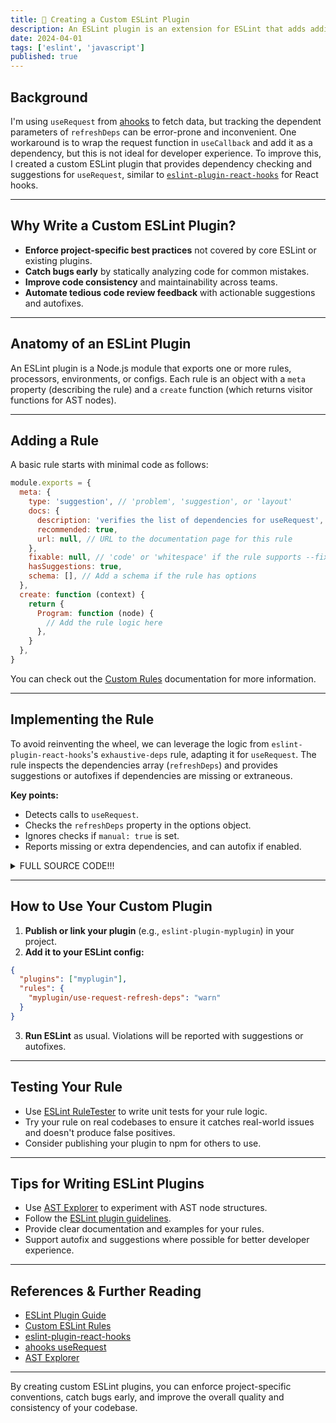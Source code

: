 ```yaml
---
title: 🧩 Creating a Custom ESLint Plugin
description: An ESLint plugin is an extension for ESLint that adds additional rules and configuration options. Plugins let you customize your ESLint configuration to enforce rules that are not included in the core ESLint package. Plugins can also provide additional environments, custom processors, and configurations.
date: 2024-04-01
tags: ['eslint', 'javascript']
published: true
---
```


## Background

I'm using `useRequest` from [ahooks](https://ahooks.js.org/) to fetch data, but tracking the dependent parameters of `refreshDeps` can be error-prone and inconvenient. One workaround is to wrap the request function in `useCallback` and add it as a dependency, but this is not ideal for developer experience. To improve this, I created a custom ESLint plugin that provides dependency checking and suggestions for `useRequest`, similar to [`eslint-plugin-react-hooks`](https://www.npmjs.com/package/eslint-plugin-react-hooks) for React hooks.

---

## Why Write a Custom ESLint Plugin?

- **Enforce project-specific best practices** not covered by core ESLint or existing plugins.
- **Catch bugs early** by statically analyzing code for common mistakes.
- **Improve code consistency** and maintainability across teams.
- **Automate tedious code review feedback** with actionable suggestions and autofixes.

---

## Anatomy of an ESLint Plugin

An ESLint plugin is a Node.js module that exports one or more rules, processors, environments, or configs. Each rule is an object with a `meta` property (describing the rule) and a `create` function (which returns visitor functions for AST nodes).

---

## Adding a Rule

A basic rule starts with minimal code as follows:

```js
module.exports = {
  meta: {
    type: 'suggestion', // 'problem', 'suggestion', or 'layout'
    docs: {
      description: 'verifies the list of dependencies for useRequest',
      recommended: true,
      url: null, // URL to the documentation page for this rule
    },
    fixable: null, // 'code' or 'whitespace' if the rule supports --fix
    hasSuggestions: true,
    schema: [], // Add a schema if the rule has options
  },
  create: function (context) {
    return {
      Program: function (node) {
        // Add the rule logic here
      },
    }
  },
}
```

You can check out the [Custom Rules](https://eslint.org/docs/latest/extend/custom-rules) documentation for more information.

---

## Implementing the Rule

To avoid reinventing the wheel, we can leverage the logic from `eslint-plugin-react-hooks`'s `exhaustive-deps` rule, adapting it for `useRequest`. The rule inspects the dependencies array (`refreshDeps`) and provides suggestions or autofixes if dependencies are missing or extraneous.

**Key points:**

- Detects calls to `useRequest`.
- Checks the `refreshDeps` property in the options object.
- Ignores checks if `manual: true` is set.
- Reports missing or extra dependencies, and can autofix if enabled.

<details>
  <summary>FULL SOURCE CODE!!!</summary>

```js
const reactHooksPlugin = require('eslint-plugin-react-hooks')
const reactHooksCreate = reactHooksPlugin.rules['exhaustive-deps'].create
const depKey = 'refreshDeps'

module.exports = {
  meta: {
    type: 'suggestion',
    docs: {
      description: 'verifies the list of dependencies for useRequest',
      recommended: true,
    },
    fixable: 'code',
    hasSuggestions: true,
    schema: [
      {
        type: 'object',
        additionalProperties: false,
        autoFix: false,
        properties: {
          autoFix: {
            type: 'boolean',
          },
        },
      },
    ],
  },
  create(context) {
    return {
      CallExpression(node) {
        if (
          node.callee.type === 'Identifier' &&
          node.callee.name === 'useRequest'
        ) {
          // Logic to extract and check refreshDeps...
          const arg1 = node.arguments[1] // useRequest options
          let manual = false
          let refreshDeps
          let refreshDepsRange
          if (arg1) {
            if (arg1.type === 'ObjectExpression') {
              for (const prop of arg1.properties) {
                if (prop.key.name === 'manual' && prop.value.value) {
                  manual = true
                } else if (prop.key.name === depKey) {
                  refreshDeps = prop.value.elements
                  refreshDepsRange = prop.value.range
                }
              }
            } else {
              return
            }
          }
          if (manual) return
          node.arguments[1] = {
            type: 'ArrayExpression',
            elements: refreshDeps ?? [],
            loc: node.loc,
            parent: node.parent,
            range: refreshDepsRange ?? node.range,
          }
          const report = (problem) => {
            problem.message = problem.message.replace(
              /Either include (it|them) or remove the dependency array/,
              `Please add $1 to '${depKey}'`,
            )
            problem.message = problem.message.replace(
              /Either exclude (it|them) or remove the dependency array/,
              `Please remove $1 from '${depKey}'`,
            )
            const suggest = problem.suggest[0]
            const fix = (fixer) => {
              if (refreshDepsRange) {
                return suggest.fix(fixer)
              }
              let depsStr
              suggest.fix({
                replaceText: function (_, deps) {
                  depsStr = deps
                },
              })
              const replacementText = `${depKey}: ${depsStr}`
              if (arg1) {
                const arg1Text = context.sourceCode.getText(arg1)
                return fixer.replaceText(
                  arg1,
                  `${arg1Text.replace(
                    /,?\s*\}\s*,?$/,
                    arg1.properties.length ? ',' : '',
                  )} ${replacementText} }${arg1Text.endsWith(',') ? ',' : ''}`,
                )
              }
              const nodeText = context.sourceCode.getText(node)
              return fixer.replaceText(
                node,
                `${nodeText.replace(
                  /,?\s*\)\s*,?$/,
                  ',',
                )} { ${replacementText} })${nodeText.endsWith(',') ? ',' : ''}`,
              )
            }
            problem.fix = context.options[0]?.autoFix && fix
            problem.suggest = [
              {
                desc: suggest.desc,
                fix,
              },
            ]
            context.report(problem)
          }
          const reactHooksCallExpression = reactHooksCreate({
            options: [{ additionalHooks: `(useRequest)` }],
            report,
            getScope: context.getScope,
            getSource: context.getSource,
            getSourceCode: context.getSourceCode,
            sourceCode: context.sourceCode,
          }).CallExpression
          reactHooksCallExpression(node)
        }
      },
    }
  },
}
```

This rule uses the AST to find `useRequest` calls, extracts the `refreshDeps` array, and delegates dependency analysis to the React Hooks plugin logic, customizing the error messages and autofix for the ahooks use case.

</details>

---

## How to Use Your Custom Plugin

1. **Publish or link your plugin** (e.g., `eslint-plugin-myplugin`) in your project.
2. **Add it to your ESLint config:**

```json title=".eslintrc"
{
  "plugins": ["myplugin"],
  "rules": {
    "myplugin/use-request-refresh-deps": "warn"
  }
}
```

3. **Run ESLint** as usual. Violations will be reported with suggestions or autofixes.

---

## Testing Your Rule

- Use [ESLint RuleTester](https://eslint.org/docs/latest/integrate/nodejs-api#ruletester) to write unit tests for your rule logic.
- Try your rule on real codebases to ensure it catches real-world issues and doesn't produce false positives.
- Consider publishing your plugin to npm for others to use.

---

## Tips for Writing ESLint Plugins

- Use [AST Explorer](https://astexplorer.net/) to experiment with AST node structures.
- Follow the [ESLint plugin guidelines](https://eslint.org/docs/latest/extend/plugins).
- Provide clear documentation and examples for your rules.
- Support autofix and suggestions where possible for better developer experience.

---

## References & Further Reading

- [ESLint Plugin Guide](https://eslint.org/docs/latest/extend/plugins)
- [Custom ESLint Rules](https://eslint.org/docs/latest/extend/custom-rules)
- [eslint-plugin-react-hooks](https://github.com/facebook/react/tree/main/packages/eslint-plugin-react-hooks)
- [ahooks useRequest](https://ahooks.js.org/hooks/use-request/index)
- [AST Explorer](https://astexplorer.net/)

---

By creating custom ESLint plugins, you can enforce project-specific conventions, catch bugs early, and improve the overall quality and consistency of your codebase.
